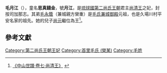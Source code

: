 {{noteTA
|1=zh-hans:华后; zh-hant:華后;
|2=zh-hans:谢华后; zh-hant:謝華后;
|3=zh-hans:后德; zh-hant:后德;
|4=zh-hans:乐后德; zh-hant:樂后德;
}}
{{東亞女性歷史人物
|名稱 =毛月江
|身份 =琉球國第二尚氏王朝王妃
|國家 =
|屆數 =
|最高職務 =王妃
|前任 = 
|繼任 = 
|圖片名稱 =
|圖片大小 =
|圖片說明 =
|姓=毛
|名=
|姓名=
|字=
|封爵 =按司加那志
|封號 =
|位號=王妃
|位階=
|品階=
|氏族 =首里毛氏 (兼城家)
|府邸 =
|世系 = 
|初名 =
|童名 =思真錢金
|小字=
|號=月江
|法號=
|院號=
|其他名號=
|出生日期=
|出生地點=
|婚年=
|逝世日期=1554年7月12日（嘉靖三十三年六月十三日）
|逝世地點=[[琉球國|琉球國]][[首里|首里]]
|諡號=
|墓葬=
|祠廟=
|父親=
|嫡母=
|母親=
|夫=尚清王
|婚姻名份=王妃
|夫之父=[[尚真王|尚真王]]
|夫之母=夫人謝氏（號[[謝華后|華后]]）
|夫之嫡母=妃尚氏（號[[尚居仁|居仁]]）
|夫之側室=夫人陳氏（城之大按司志良禮，號[[陳瑞室|瑞室]]）<br>夫人樂氏（大按司志良禮，號[[樂后德|后德]]）<br>夫人汪氏（大按司志良禮，號[[汪禮室|禮室]]）<br>[[御妻|妻]]那氏（與那原阿護母志良禮，號[[那誠淑|誠淑]]
|兄弟=[[毛永蔭|毛永蔭]]（兼城親方榮重）
|姊妹=
|子=尚元（久米中城王子）
|女=
|養子=
|養女=
|繼子=
|繼女=
|其他親屬 =
|經歷 = 
|著作 =
|注釋=}}
'''毛月江'''（{{bd|？||1554年|7月12日}}），童名'''思真錢金'''，號'''月江'''，是[[琉球國|琉球國]][[第二尚氏王朝|第二尚氏王朝]]君主[[尚清王|尚清王]]之妃，封按司加那志。其弟[[毛永蔭|毛永蔭]]（兼城親方榮重）是[[毛氏兼城御殿|毛氏兼城御殿]]元祖，也是久場川村平安名家的祖先。她的兒子[[尚元|尚元]]繼位為王<ref>[http://dynasty.cc/han/book/book/zssp.html 《中山世譜·卷七·尚清王》] {{webarchive|url=https://web.archive.org/web/20131213104020/http://dynasty.cc/han/book/book/zssp.html |date=2013-12-13 }}</ref>。

==參考文獻==
<div class="references-small">
<references></references>
</div>
{{第二尚氏王朝王妃}}
[[Category:第二尚氏王朝王妃|Category:第二尚氏王朝王妃]]
[[Category:首里毛氏_(榮某)|Category:首里毛氏 (榮某)]]
[[Category:毛姓|Category:毛姓]]